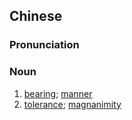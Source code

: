 ==Chinese==
{{zh-forms|s=气度}}

===Pronunciation===
{{zh-pron
|m=qìdù
|c=hei3 dou6
|mn=qz,xm,zz:khì-tō͘
|cat=n
}}

===Noun===
{{zh-noun}}

# [[bearing]]; [[manner]]
# [[tolerance]]; [[magnanimity]]